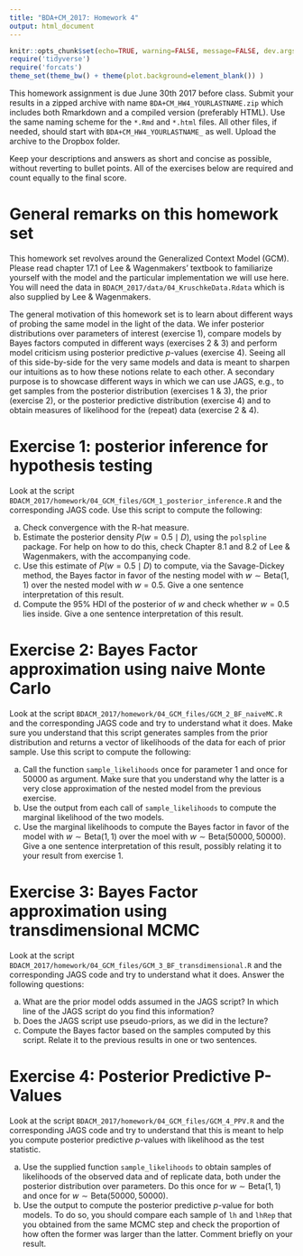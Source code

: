 ```yaml
---
title: "BDA+CM_2017: Homework 4"
output: html_document
---
```


```r
knitr::opts_chunk$set(echo=TRUE, warning=FALSE, message=FALSE, dev.args = list(bg = 'transparent'), fig.align='center')
require('tidyverse')
require('forcats')
theme_set(theme_bw() + theme(plot.background=element_blank()) )
```

This homework assignment is due June 30th 2017 before class. Submit your results in a zipped archive with name `BDA+CM_HW4_YOURLASTNAME.zip` which includes both Rmarkdown and a compiled version (preferably HTML). Use the same naming scheme for the `*.Rmd` and `*.html` files. All other files, if needed, should start with `BDA+CM_HW4_YOURLASTNAME_` as well. Upload the archive to the Dropbox folder.

Keep your descriptions and answers as short and concise as possible, without reverting to bullet points. All of the exercises below are required and count equally to the final score.

# General remarks on this homework set

This homework set revolves around the Generalized Context Model (GCM). Please read chapter 17.1 of  Lee & Wagenmakers' textbook to familiarize yourself with the model and the particular implementation we will use here. You will need the data in `BDACM_2017/data/04_KruschkeData.Rdata` which is also supplied by Lee & Wagenmakers.

The general motivation of this homework set is to learn about different ways of probing the same model in the light of the data. We infer posterior distributions over parameters of interest (exercise 1), compare models by Bayes factors computed in different ways (exercises 2 & 3) and perform model criticism using posterior predictive $p$-values (exercise 4). Seeing all of this side-by-side for the very same models and data is meant to sharpen our intuitions as to how these notions relate to each other. A secondary purpose is to showcase different ways in which we can use JAGS, e.g., to get samples from the posterior distribution (exercises 1 & 3), the prior (exercise 2), or the posterior predictive distribution (exercise 4) and to obtain measures of likelihood for the (repeat) data (exercise 2 & 4).

# Exercise 1: posterior inference for hypothesis testing

Look at the script `BDACM_2017/homework/04_GCM_files/GCM_1_posterior_inference.R` and the corresponding JAGS code. Use this script to compute the following:

a. Check convergence with the R-hat measure.
b. Estimate the posterior density $P(w = 0.5 \mid D)$, using the `polspline` package. For help on how to do this, check Chapter 8.1 and 8.2 of Lee & Wagenmakers, with the accompanying code.
c. Use this estimate of $P(w = 0.5 \mid D)$ to compute, via the Savage-Dickey method, the Bayes factor in favor of the nesting model with $w \sim \text{Beta}(1,1)$ over the nested model with $w = 0.5$. Give a one sentence interpretation of this result.
d. Compute the 95% HDI of the posterior of $w$ and check whether $w=0.5$ lies inside. Give a one sentence interpretation of this result.

# Exercise 2: Bayes Factor approximation using naive Monte Carlo

Look at the script `BDACM_2017/homework/04_GCM_files/GCM_2_BF_naiveMC.R` and the corresponding JAGS code and try to understand what it does. Make sure you understand that this script generates samples from the prior distribution and returns a vector of likelihoods of the data for each of prior sample. Use this script to compute the following:

a. Call the function `sample_likelihoods` once for parameter 1 and once for 50000 as argument. Make sure that you understand why the latter is a very close approximation of the nested model from the previous exercise.
b. Use the output from each call of `sample_likelihoods` to compute the marginal likelihood of the two models.
c. Use the marginal likelihoods to compute the Bayes factor in favor of the model with $w \sim \text{Beta}(1,1)$ over the moel with $w \sim \text{Beta}(50000,50000)$. Give a one sentence interpretation of this result, possibly relating it to your result from exercise 1.

# Exercise 3: Bayes Factor approximation using transdimensional MCMC

Look at the script `BDACM_2017/homework/04_GCM_files/GCM_3_BF_transdimensional.R` and the corresponding JAGS code and try to understand what it does. Answer the following questions:

a. What are the prior model odds assumed in the JAGS script? In which line of the JAGS script do you find this information?
b. Does the JAGS script use pseudo-priors, as we did in the lecture?
c. Compute the Bayes factor based on the samples computed by this script. Relate it to the previous results in one or two sentences.

# Exercise 4: Posterior Predictive P-Values

Look at the script `BDACM_2017/homework/04_GCM_files/GCM_4_PPV.R` and the corresponding JAGS code and try to understand that this is meant to help you compute posterior predictive $p$-values with likelihood as the test statistic. 

a. Use the supplied function `sample_likelihoods` to obtain samples of likelihoods of the observed data and of replicate data, both under the posterior distribution over parameters. Do this once for $w \sim \text{Beta}(1,1)$ and once for $w \sim \text{Beta}(50000,50000)$.
b. Use the output to compute the posterior predictive $p$-value for both models. To do so, you should compare each sample of `lh` and `lhRep` that you obtained from the same MCMC step and check the proportion of how often the former was larger than the latter. Comment briefly on your result.



